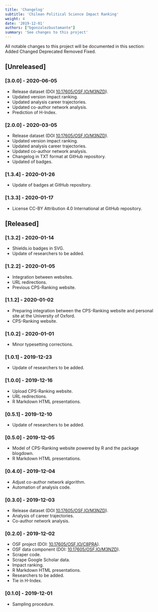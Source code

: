 ```yaml
---
title: 'Changelog'
subtitle: 'Chilean Political Science Impact Ranking'
weight: 4
date: '2019-12-01'
authors: ["bgonzalezbustamante"]
summary: 'See changes to this project'
---
```


All notable changes to this project will be documented in this section: <i class="fas fa-plus-circle"></i> Added <i class="fas fa-exchange-alt"></i> Changed <i class="fas fa-minus-circle"></i> Deprecated <i class="fas fa-trash-alt"></i> Removed <i class="fas fa-wrench"></i> Fixed.

## [Unreleased]

### [3.0.0] - 2020-06-05
- <i class="fas fa-plus-circle"></i> Release dataset (DOI [10.17605/OSF.IO/M3NZD](http://doi.org/10.17605/OSF.IO/M3NZD)).
- <i class="fas fa-plus-circle"></i> Updated version impact ranking.
- <i class="fas fa-plus-circle"></i> Updated analysis career trajectories.
- <i class="fas fa-plus-circle"></i> Updated co-author network analysis.
- <i class="fas fa-plus-circle"></i> Prediction of H-Index.

### [2.0.0] - 2020-03-05
- <i class="fas fa-plus-circle"></i> Release dataset (DOI [10.17605/OSF.IO/M3NZD](http://doi.org/10.17605/OSF.IO/M3NZD)).
- <i class="fas fa-plus-circle"></i> Updated version impact ranking.
- <i class="fas fa-plus-circle"></i> Updated analysis career trajectories.
- <i class="fas fa-plus-circle"></i> Updated co-author network analysis.
- <i class="fas fa-plus-circle"></i> Changelog in TXT format at GitHub repository.
- <i class="fas fa-exchange-alt"></i> Updated of badges.

### [1.3.4] - 2020-01-26
- <i class="fas fa-exchange-alt"></i> Update of badges at GitHub repository.

### [1.3.3] - 2020-01-17
- <i class="fas fa-plus-circle"></i> License CC-BY Attribution 4.0 International at GitHub repository.

## [Released]

### [1.3.2] - 2020-01-14
- <i class="fas fa-plus-circle"></i> Shields.io badges in SVG.
- <i class="fas fa-exchange-alt"></i> Update of researchers to be added.

### [1.2.2] - 2020-01-05
- <i class="fas fa-plus-circle"></i> Integration between websites.
- <i class="fas fa-exchange-alt"></i> URL redirections.
- <i class="fas fa-trash-alt"></i> Previous CPS-Ranking website.

### [1.1.2] - 2020-01-02
- <i class="fas fa-plus-circle"></i> Preparing integration between the CPS-Ranking website and personal site at the University of Oxford.
- <i class="fas fa-minus-circle"></i> CPS-Ranking website.

### [1.0.2] - 2020-01-01
- <i class="fas fa-exchange-alt"></i> Minor typesetting corrections.

### [1.0.1] - 2019-12-23
- <i class="fas fa-exchange-alt"></i> Update of researchers to be added.

### [1.0.0] - 2019-12-16
- <i class="fas fa-plus-circle"></i> Upload CPS-Ranking website.
- <i class="fas fa-exchange-alt"></i> URL redirections.
- <i class="fas fa-trash-alt"></i> R Markdown HTML presentations.

### [0.5.1] - 2019-12-10
- <i class="fas fa-exchange-alt"></i> Update of researchers to be added.

### [0.5.0] - 2019-12-05
- <i class="fas fa-plus-circle"></i> Model of CPS-Ranking website powered by R and the package blogdown.
- <i class="fas fa-minus-circle"></i> R Markdown HTML presentations.

### [0.4.0] - 2019-12-04
- <i class="fas fa-exchange-alt"></i> Adjust co-author network algorithm.
- <i class="fas fa-exchange-alt"></i> Automation of analysis code.

### [0.3.0] - 2019-12-03
- <i class="fas fa-plus-circle"></i> Release dataset (DOI [10.17605/OSF.IO/M3NZD](http://doi.org/10.17605/OSF.IO/M3NZD)).
- <i class="fas fa-plus-circle"></i> Analysis of career trajectories.
- <i class="fas fa-plus-circle"></i> Co-author network analysis.

### [0.2.0] - 2019-12-02
- <i class="fas fa-plus-circle"></i> OSF project (DOI: [10.17605/OSF.IO/C8PRA](http://doi.org/10.17605/OSF.IO/C8PRA)).
- <i class="fas fa-plus-circle"></i> OSF data component (DOI: [10.17605/OSF.IO/M3NZD](http://doi.org/10.17605/OSF.IO/M3NZD)).
- <i class="fas fa-plus-circle"></i> Scraper code.
- <i class="fas fa-plus-circle"></i> Scrape Google Scholar data.
- <i class="fas fa-plus-circle"></i> Impact ranking.
- <i class="fas fa-plus-circle"></i> R Markdown HTML presentations.
- <i class="fas fa-plus-circle"></i> Researchers to be added.
- <i class="fas fa-wrench"></i> Tie in H-Index.

### [0.1.0] - 2019-12-01
- <i class="fas fa-plus-circle"></i> Sampling procedure.
